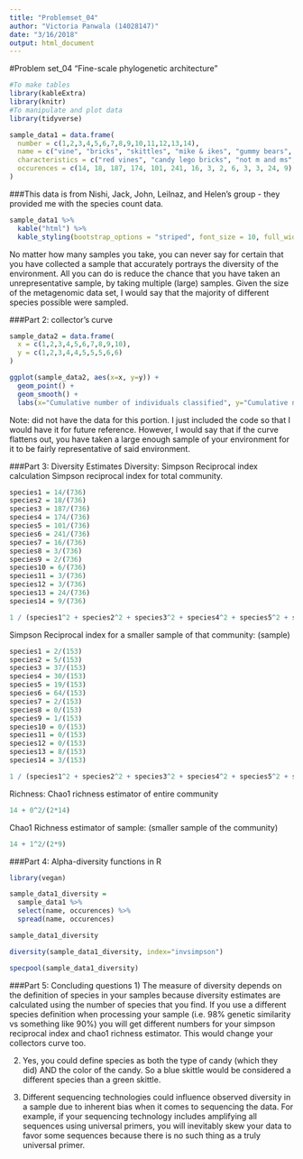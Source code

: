 ```yaml
---
title: "Problemset_04"
author: "Victoria Panwala (14028147)"
date: "3/16/2018"
output: html_document
---
```


#Problem set_04 “Fine-scale phylogenetic architecture”
```r
#To make tables
library(kableExtra)
library(knitr)
#To manipulate and plot data
library(tidyverse)
```
```r
sample_data1 = data.frame(
  number = c(1,2,3,4,5,6,7,8,9,10,11,12,13,14),
  name = c("vine", "bricks", "skittles", "mike & ikes", "gummy bears", "M & Ms", "Hershey Kisses", "Sour bear", "Sour fruit", "Sour hexa", "Sour bottle", "Sour swirl", "Jujubes", "wine candy"),
  characteristics = c("red vines", "candy lego bricks", "not m and ms", "mike and ikes", "bear shaped", "not skittles", "foil wrapped", "bear shaped and sour", "sour and a fruit", "sour and hexagon shaped", "sour and bottle shaped", "sour and swirly", "honestly not sure what these look like", "wine shaped but not alcoholic"),
  occurences = c(14, 18, 187, 174, 101, 241, 16, 3, 2, 6, 3, 3, 24, 9)
)
```
###This data is from Nishi, Jack, John, Leilnaz, and Helen's group - they provided me with the species count data. 
```r
sample_data1 %>% 
  kable("html") %>%
  kable_styling(bootstrap_options = "striped", font_size = 10, full_width = F)
```
No matter how many samples you take, you can never say for certain that you have collected a sample that accurately portrays the diversity of the environment. All you can do is reduce the chance that you have taken an unrepresentative sample, by taking multiple (large) samples. Given the size of the metagenomic data set, I would say that the majority of different species possible were sampled. 

###Part 2: collector's curve
```r
sample_data2 = data.frame(
  x = c(1,2,3,4,5,6,7,8,9,10),
  y = c(1,2,3,4,4,5,5,5,6,6)
)
```
```r
ggplot(sample_data2, aes(x=x, y=y)) +
  geom_point() +
  geom_smooth() +
  labs(x="Cumulative number of individuals classified", y="Cumulative number of species observed")
```
Note: did not have the data for this portion. I just included the code so that I would have it for future reference. However, I would say that if the curve flattens out, you have taken a large enough sample of your environment for it to be fairly representative of said environment. 

###Part 3: Diversity Estimates
Diversity: Simpson Reciprocal index calculation 
Simpson reciprocal index for total community.
```r
species1 = 14/(736)
species2 = 18/(736)
species3 = 187/(736)
species4 = 174/(736)
species5 = 101/(736)
species6 = 241/(736)
species7 = 16/(736)
species8 = 3/(736)
species9 = 2/(736)
species10 = 6/(736)
species11 = 3/(736)
species12 = 3/(736)
species13 = 24/(736)
species14 = 9/(736)

1 / (species1^2 + species2^2 + species3^2 + species4^2 + species5^2 + species6^2 + species7^2 + species8^2 + species9^2 + species10^2 + species11^2 + species12^2 + species13^2 + species14^2)
```
Simpson Reciprocal index for a smaller sample of that community: (sample)
```r
species1 = 2/(153)
species2 = 5/(153)
species3 = 37/(153)
species4 = 30/(153)
species5 = 19/(153)
species6 = 64/(153)
species7 = 2/(153)
species8 = 0/(153)
species9 = 1/(153)
species10 = 0/(153)
species11 = 0/(153)
species12 = 0/(153)
species13 = 8/(153)
species14 = 3/(153)

1 / (species1^2 + species2^2 + species3^2 + species4^2 + species5^2 + species6^2 + species7^2 + species8^2 + species9^2 + species10^2 + species11^2 + species12^2 + species13^2 + species14^2)
```



Richness: Chao1 richness estimator of entire community
```r
14 + 0^2/(2*14)
```
Chao1 Richness estimator of sample: (smaller sample of the community)
```r
14 + 1^2/(2*9)
```


###Part 4: Alpha-diversity functions in R
```r
library(vegan)
```
```r
sample_data1_diversity = 
  sample_data1 %>% 
  select(name, occurences) %>% 
  spread(name, occurences)

sample_data1_diversity
```
```r
diversity(sample_data1_diversity, index="invsimpson")
```
```r
specpool(sample_data1_diversity)
```
###Part 5: Concluding questions
1) The measure of diversity depends on the definition of species in your samples because diversity estimates are calculated using the number of species that you find. If you use a different species definition when processing your sample (i.e. 98% genetic similarity vs something like 90%) you will get different numbers for your simpson reciprocal index and chao1 richness estimator. This would change your collectors curve too.

2) Yes, you could define species as both the type of candy (which they did) AND the color of the candy. So a blue skittle would be considered a different species than a green skittle. 

3) Different sequencing technologies could influence observed diversity in a sample due to inherent bias when it comes to sequencing the data. For example, if your sequencing technology includes amplifying all sequences using universal primers, you will inevitably skew your data to favor some sequences because there is no such thing as a truly universal primer. 